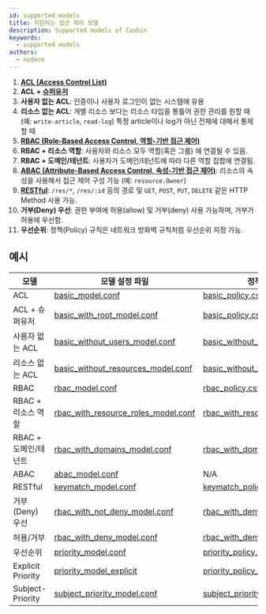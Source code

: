 ```yaml
---
id: supported-models
title: 지원하는 접근 제어 모델
description: Supported models of Casbin
keywords:
  - supported models
authors:
  - nodece
---
```


1. [**ACL (Access Control List)**](https://en.wikipedia.org/wiki/Access_control_list)
2. **ACL + [슈퍼유저](https://en.wikipedia.org/wiki/Superuser)**
3. **사용자 없는 ACL**: 인증이나 사용자 로그인이 없는 시스템에 유용
3. **리소스 없는 ACL**: 개별 리소스 보다는 리소스 타입을 통틀어 권한 관리를 원할 때 (예: `write-article`, `read-log`) 특정 article이나 log가 아닌 전체에 대해서 통제할 때
4. **[RBAC (Role-Based Access Control, 역할-기반 접근 제어)](https://en.wikipedia.org/wiki/Role-based_access_control)**
5. **RBAC + 리소스 역할**: 사용자와 리소스 모두 역할(혹은 그룹) 에 연결될 수 있음.
6. **RBAC + 도메인/테넌트**: 사용자가 도메인/테넌트에 따라 다른 역할 집합에 연결됨.
7. **[ABAC (Attribute-Based Access Control, 속성-기반 접근 제어)](https://en.wikipedia.org/wiki/Attribute-Based_Access_Control)**: 리소스의 속성을 사용해서 접근 제어 구성 가능 (예: `resource.Owner`)
8. **[RESTful](https://en.wikipedia.org/wiki/Representational_state_transfer)**: `/res/*`, `/res/:id` 등의 경로 및 `GET`, `POST`, `PUT`, `DELETE` 같은 HTTP Method 사용 가능.
9. **거부(Deny) 우선**: 권한 부여에 허용(allow) 및 거부(deny) 사용 가능하며, 거부가 허용에 우선함.
10. **우선순위**: 정책(Policy) 규칙은 네트워크 방화벽 규칙처럼 우선순위 지정 가능.

## 예시

| 모델                | 모델 설정 파일                                                                                                                             | 정책 설정 파일                                                                                                                             |
| ----------------- | ------------------------------------------------------------------------------------------------------------------------------------ | ------------------------------------------------------------------------------------------------------------------------------------ |
| ACL               | [basic_model.conf](https://github.com/casbin/casbin/blob/master/examples/basic_model.conf)                                           | [basic_policy.csv](https://github.com/casbin/casbin/blob/master/examples/basic_policy.csv)                                           |
| ACL + 슈퍼유저        | [basic_with_root_model.conf](https://github.com/casbin/casbin/blob/master/examples/basic_with_root_model.conf)                     | [basic_policy.csv](https://github.com/casbin/casbin/blob/master/examples/basic_policy.csv)                                           |
| 사용자 없는 ACL        | [basic_without_users_model.conf](https://github.com/casbin/casbin/blob/master/examples/basic_without_users_model.conf)             | [basic_without_users_policy.csv](https://github.com/casbin/casbin/blob/master/examples/basic_without_users_policy.csv)             |
| 리소스 없는 ACL        | [basic_without_resources_model.conf](https://github.com/casbin/casbin/blob/master/examples/basic_without_resources_model.conf)     | [basic_without_resources_policy.csv](https://github.com/casbin/casbin/blob/master/examples/basic_without_resources_policy.csv)     |
| RBAC              | [rbac_model.conf](https://github.com/casbin/casbin/blob/master/examples/rbac_model.conf)                                             | [rbac_policy.csv](https://github.com/casbin/casbin/blob/master/examples/rbac_policy.csv)                                             |
| RBAC + 리소스 역할     | [rbac_with_resource_roles_model.conf](https://github.com/casbin/casbin/blob/master/examples/rbac_with_resource_roles_model.conf) | [rbac_with_resource_roles_policy.csv](https://github.com/casbin/casbin/blob/master/examples/rbac_with_resource_roles_policy.csv) |
| RBAC + 도메인/테넌트    | [rbac_with_domains_model.conf](https://github.com/casbin/casbin/blob/master/examples/rbac_with_domains_model.conf)                 | [rbac_with_domains_policy.csv](https://github.com/casbin/casbin/blob/master/examples/rbac_with_domains_policy.csv)                 |
| ABAC              | [abac_model.conf](https://github.com/casbin/casbin/blob/master/examples/abac_model.conf)                                             | N/A                                                                                                                                  |
| RESTful           | [keymatch_model.conf](https://github.com/casbin/casbin/blob/master/examples/keymatch_model.conf)                                     | [keymatch_policy.csv](https://github.com/casbin/casbin/blob/master/examples/keymatch_policy.csv)                                     |
| 거부(Deny) 우선       | [rbac_with_not_deny_model.conf](https://github.com/casbin/casbin/blob/master/examples/rbac_with_not_deny_model.conf)             | [rbac_with_deny_policy.csv](https://github.com/casbin/casbin/blob/master/examples/rbac_with_deny_policy.csv)                       |
| 허용/거부             | [rbac_with_deny_model.conf](https://github.com/casbin/casbin/blob/master/examples/rbac_with_deny_model.conf)                       | [rbac_with_deny_policy.csv](https://github.com/casbin/casbin/blob/master/examples/rbac_with_deny_policy.csv)                       |
| 우선순위              | [priority_model.conf](https://github.com/casbin/casbin/blob/master/examples/priority_model.conf)                                     | [priority_policy.csv](https://github.com/casbin/casbin/blob/master/examples/priority_policy.csv)                                     |
| Explicit Priority | [priority_model_explicit](https://github.com/casbin/casbin/blob/master/examples/priority_model_explicit.conf)                      | [priority_policy_explicit.csv](https://github.com/casbin/casbin/blob/master/examples/priority_policy_explicit.csv)                 |
| Subject-Priority  | [subject_priority_model.conf](https://github.com/casbin/casbin/blob/master/examples/subject_priority_model.conf)                   | [subject_priority_policyl.csv](https://github.com/casbin/casbin/blob/master/examples/subject_priority_policy.csv)                  |

